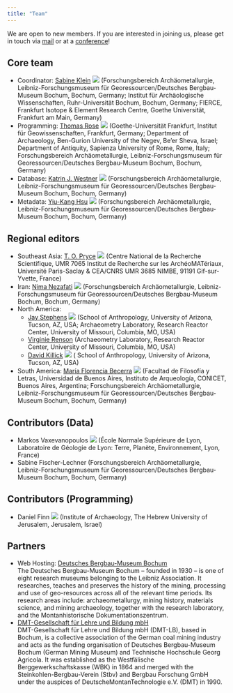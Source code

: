 ```yaml
---
title: "Team"
---
```


We are open to new members. If you are interested in joining us, please get in touch via [mail](mailto:globalid@bergbaumuseum.de?subject=GlobaLID) or at a [conference](events.qmd)! 

## Core team
- Coordinator: [Sabine
  Klein](https://www.bergbaumuseum.de/en/museum/mitarbeitende/kontakt-detailseite/prof-dr-sabine-klein) [![](https://info.orcid.org/wp-content/uploads/2019/11/orcid_16x16.png)](https://orcid.org/0000-0002-3939-4428) (Forschungsbereich Archäometallurgie, Leibniz-Forschungsmuseum für Georessourcen/Deutsches Bergbau-Museum Bochum, Bochum, Germany; Institut für Archäologische Wissenschaften, Ruhr-Universität Bochum, Bochum, Germany; FIERCE, Frankfurt Isotope & Element Research Centre, Goethe Universität, Frankfurt am Main, Germany)
- Programming: [Thomas Rose](https://copper-smelting.com/) [![](https://info.orcid.org/wp-content/uploads/2019/11/orcid_16x16.png)](https://orcid.org/0000-0002-8186-3566) (Goethe-Universität Frankfurt, Institut für Geowissenschaften, Frankfurt, Germany; Department of Archaeology, Ben-Gurion University of the Negev, Be’er Sheva, Israel; Department of Antiquity, Sapienza University of Rome, Rome, Italy; Forschungsbereich Archäometallurgie, Leibniz-Forschungsmuseum für Georessourcen/Deutsches Bergbau-Museum Bochum, Bochum, Germany)
- Database: [Katrin J. Westner](https://www.bergbaumuseum.de/museum/mitarbeitende/kontakt-detailseite/dr-katrin-julia-westner) [![](https://info.orcid.org/wp-content/uploads/2019/11/orcid_16x16.png)](https://orcid.org/0000-0001-5529-1165) (Forschungsbereich Archäometallurgie, Leibniz-Forschungsmuseum für Georessourcen/Deutsches Bergbau-Museum Bochum, Bochum, Germany)
- Metadata: [Yiu-Kang Hsu](https://www.bergbaumuseum.de/en/museum/mitarbeitende/kontakt-detailseite/yiu-kang-hsu) [![](https://info.orcid.org/wp-content/uploads/2019/11/orcid_16x16.png)](https://orcid.org/0000-0002-2439-4863) (Forschungsbereich Archäometallurgie, Leibniz-Forschungsmuseum für Georessourcen/Deutsches Bergbau-Museum Bochum, Bochum, Germany)

## Regional editors
- Southeast Asia: [T. O. Pryce](https://iramat.cnrs.fr/user/oliver.pryce/) [![](https://info.orcid.org/wp-content/uploads/2019/11/orcid_16x16.png)](https://orcid.org/0000-0002-7290-141X) (Centre National de la Recherche Scientifique, UMR 7065 Institut de Recherche sur les ArchéoMATériaux, Université Paris-Saclay & CEA/CNRS UMR 3685 NIMBE, 91191 Gif-sur-Yvette, France)
- Iran: [Nima Nezafati](https://www.bergbaumuseum.de/en/museum/mitarbeitende/kontakt-detailseite/dr-nima-nezafati) [![](https://info.orcid.org/wp-content/uploads/2019/11/orcid_16x16.png)](https://orcid.org/0000-0002-5806-343X) (Forschungsbereich Archäometallurgie, Leibniz-Forschungsmuseum für  Georessourcen/Deutsches Bergbau-Museum Bochum, Bochum, Germany)
- North America: 
  - [Jay Stephens](https://archaeometry.missouri.edu/staff.html) [![](https://info.orcid.org/wp-content/uploads/2019/11/orcid_16x16.png)](https://orcid.org/0000-0003-1299-3946) (School of Anthropology, University of Arizona, Tucson, AZ, USA; Archaeometry Laboratory, Research Reactor Center, University of Missouri, Columbia, MO, USA)
  - [Virginie Renson](https://archaeometry.missouri.edu/profile(Virginie).html) (Archaeometry Laboratory, Research Reactor Center, University of Missouri, Columbia, MO, USA)
  - [David Killick](https://anthropology.arizona.edu/people/dave-killick) [![](https://info.orcid.org/wp-content/uploads/2019/11/orcid_16x16.png)](https://orcid.org/0000-0002-8964-750X) ( School of Anthropology, University of Arizona, Tucson, AZ, USA)
- South America: [María Florencia Becerra](https://www.conicet.gov.ar/new_scp/detalle.php?id=29835) [![](https://info.orcid.org/wp-content/uploads/2019/11/orcid_16x16.png)](https://orcid.org/0000-0001-6302-7452) (Facultad de Filosofía y Letras, Universidad de Buenos Aires, Instituto de Arqueología, CONICET, Buenos Aires, Argentina; Forschungsbereich Archäometallurgie, Leibniz-Forschungsmuseum für  Georessourcen/Deutsches Bergbau-Museum Bochum, Bochum, Germany)

## Contributors (Data)
- Markos Vaxevanopoulos [![](https://info.orcid.org/wp-content/uploads/2019/11/orcid_16x16.png)](https://orcid.org/0000-0003-3027-5622) (École Normale Supérieure de Lyon, Laboratoire de Géologie de Lyon: Terre, Planète, Environnement, Lyon, France)
- Sabine Fischer-Lechner (Forschungsbereich Archäometallurgie, Leibniz-Forschungsmuseum für Georessourcen/Deutsches Bergbau-Museum Bochum, Bochum, Germany)

## Contributors (Programming)
- Daniel Finn [![](https://info.orcid.org/wp-content/uploads/2019/11/orcid_16x16.png)](https://orcid.org/0009-0000-0953-0006) (Institute of Archaeology, The Hebrew University of Jerusalem, Jerusalem, Israel)

## Partners
- Web Hosting: [Deutsches Bergbau-Museum Bochum](https://www.bergbaumuseum.de/) <br> The Deutsches Bergbau-Museum Bochum – founded in 1930 – is one of eight research museums belonging to the Leibniz Association. It researches, teaches and preserves the history of the mining, processing and use of geo-resources across all of the relevant time periods. Its research areas include: archaeometallurgy, mining history, materials science, and mining archaeology, together with the research laboratory, and the Montanhistorische Dokumentationszentrum.
- [DMT-Gesellschaft für Lehre und Bildung mbH](https://www.dmt-lb.de/) <br>
DMT-Gesellschaft für Lehre und Bildung mbH (DMT-LB), based in Bochum, is a collective association of the German coal mining industry and acts as the funding organisation of Deutsches Bergbau-Museum Bochum (German Mining Museum) and Technische Hochschule Georg Agricola. It was established as the Westfälische Berggewerkschaftskasse (WBK) in 1864 and merged with the Steinkohlen-Bergbau-Verein (Stbv) and Bergbau Forschung GmbH under the auspices of DeutscheMontanTechnologie e.V. (DMT) in 1990. 

